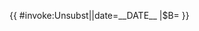 {{ {{{|safesubst:}}}#invoke:Unsubst||date=__DATE__ |$B=
<!--{{Additional citation needed}} begin-->{{Fix
| subst = <includeonly>{{subst:</includeonly><includeonly>substcheck}}</includeonly>
| link  = Wikipedia:来源请求
| text  = 需要更多来源
| class = Template-Fact
| title = {{{reason|这段话需要更多的可靠来源}}}
| date  = {{{date|}}}
| cat-date = 需补充来源的条目
}}<!--{{Additional citation needed}} end-->
}}<noinclude>
{{Documentation}}
</noinclude>